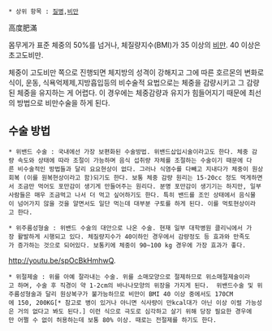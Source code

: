  * 상위 항목 : [[질병]],[[비만]]

高度肥滿

몸무게가 표준 체중의 50%를 넘거나, 체질량지수(BMI)가 35 이상의 [[비만]]. 40 이상은 초고도비만.  

체중이 고도비만 쪽으로 진행되면 체지방의 성격이 강해지고 그에 따른 호르몬의 변화로 식이, 운동, 식욕억제제,지방흡입등의 비수술적 요법으로는 체중을 감량시키고 그 감량된 체중을 유지하는 게 어렵다. 이 경우에는 체중감량과 유지가 힘들어지기 때문에 최선의 방법으로 비만수술을 하게 된다. 

== 수술 방법 ==

 * 위밴드 수술 : 국내에선 가장 보편화된 수술방법. 위밴드삽입시술이라고도 한다. 체중 감량 속도와 상태에 따라 조절이 가능하며 음식 섭취량 자체를 조절하는 수술이기 때문에 다른 비수술적인 방법들과 달리 요요현상이 없다. 그러나 식염수를 다빼고 지내다가 체중이 원상회복 (이를 원복현상이라고 함)되기도 한다. 보통 체중 감량 원리는 15-20cc 정도 먹게하면서 조금만 먹어도 포만감이 생기게 만들어주는 원리다. 분명 포만감이 생기기는 하지만, 일부사람들은 매우 조금먹고 나서 더 먹고 싶어하기도 한다. 특히 밴드를 조인 상태에서 음식물이 넘어가지 않을 것을 알면서도 일단 먹는데 대부분 구토를 하게 된다. 이를 먹토현상이라고 한다. 

 * 위주름성형술 : 위밴드 수술의 대안으로 나온 수술. 현재 일부 대학병원 클리닉에서 가장 활발하게 시행되고 있다. 체질량지수가 40이하인 경우에서 감량정도 등 효과와 만족도가 증가하는 것으로 되어있다. 보통키에 체중이 90~100 kg 경우에 가장 효과가 좋다. 
http://youtu.be/spOcBkHmhwQ.


 * 위절제술 : 위를 아예 잘라내는 수술. 위를 소매모양으로 절제하므로 위소매절제술이라고 하며, 수술 후 직경이 약 1-2cm의 바나나모양의 위장을 가지게 된다.  위밴드수술 및 위주름성형술과 달리 원상복구가 불가능하므로 비만이 BMI 40 이상 중에서도 170CM에 150, 200KG[* 참고로 병이 있거나 아니면 식사량이 만kcal대가 아닌 이상 이럴 가능성은 거의 없다고 봐도 된다.] 이런 식으로 극도로 심각하고 살기 위해 당장 필요한 경우에만 어쩔 수 없이 허용하는데 보통 80% 이상. 때로는 전절제를 하기도 한다. 
